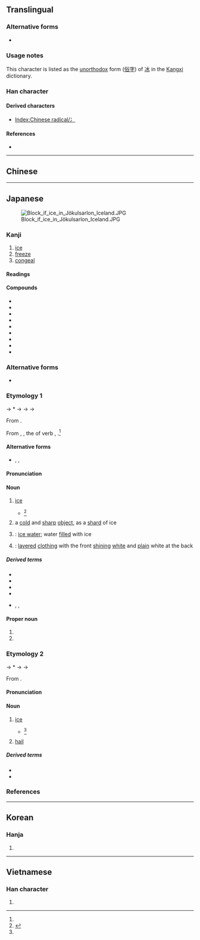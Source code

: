 {{also|冰|永}}
{{character info/new}}
==Translingual==
{{stroke order|strokes=5}}

===Alternative forms===
* {{l|mul|冫}} {{qualifier|when used as a left Chinese radical}}

===Usage notes===
This character is listed as the [[unorthodox]] form ([[俗字]]) of [[冰]] in the [[Kangxi]] dictionary.

===Han character===
{{Han char|rn=85|rad=水|as=01|sn=5|four=32230|canj=IE|ids=⿻水丶}}

====Derived characters====
* [[Index:Chinese radical/冫]]

====References====
* {{Han ref|kx=0603.030|dkj=17087|dj=0996.030|hdz=31546.040|uh=6C37|ud=27703}}

----

==Chinese==
{{zh-see|冰|v}}

----

==Japanese==
[[Image:Block if ice in Jökulsarlon Iceland.JPG|thumb|right]]

===Kanji===
{{ja-kanji|grade=3|rs=水01}}

# [[ice]]
# [[freeze]]
# [[congeal]]

====Readings====
{{rfv-pronunciation|ja}}
{{ja-readings
|goon=ひょう<ひよう
|kanon=ひょう<ひよう
|toon=ひん
|soon=びん
|kun=こお-り<こほ-り, こおり-<こほり-, こお-る<こほ-る, ひ-
|nanori=きよ, すい
}}

====Compounds====
{{der-top}}
* {{ja-r|薄%氷|はく%ひょう|[[thin]] ice}}
* {{ja-r|氷%海|ひょう%かい|icy waters}}
* {{ja-r|氷%河|ひょう%が|[[glacier]]}}
* {{ja-r|氷%山|ひょう%ざん|[[iceberg]]}}
* {{ja-r|氷%雪|ひょう%せつ|ice and [[snow]]}}
* {{ja-r|氷%柱|ひょう%ちゅう|[[icicle]]}}
* {{ja-r|氷%点|ひょう%てん|[[freezing point]]}}
* {{ja-r|流%氷|りゅう%ひょう|[[drift ice]]}}
* {{ja-r|氷柱|つらら|[[icicle]]}}
{{der-bottom}}
<!-- You can [http://web.mit.edu/jpnet/ji/data/sound/koori.au hear] it pronunced. ''(need *.au file player)''-->

===Alternative forms===
{{ja-kanjitab|こおり|yomi=k}}
* {{ja-l|冰}}

===Etymology 1===
{{IPAfont|⟨ko<sub>2</sub>pori⟩}} → *{{IPAchar|/kəpori/}} → {{IPAchar|/kofori/}} → {{IPAchar|/kowori/}} → {{IPAchar|/koːri/}}

From {{inh|ja|ojp|sort=こおり|-}}.

From {{ja-l|凍り}}, {{m|ja|氷り|tr=kōri||[[freezing]]}}, the {{m|ja|連用形|tr=ren'yōkei||stem or continuative form}} of verb {{ja-l|凍る}}, {{m|ja|氷る|tr=kōru||to [[freeze]]}}.<ref name="DJR"/>

====Alternative forms====
* {{ja-l|氷り}}, {{ja-l|凍り}}, {{ja-l|凍}}

====Pronunciation====
{{ja-pron|y=k|こおり|acc=0|acc_ref=DJR}}

====Noun====
{{ja-noun|こおり|hhira=こほり}}

# [[ice]] {{gl|[[freeze|frozen]] [[water]]}}
#* {{RQ:Wamyō Ruijushō|1|46}}<ref name="WMS">{{R:Wamyō Ruijushō}}</ref>
#*: {{lang|ja|'''氷''' [...] 和名比、一云'''古保利'''}}
#: {{synonyms|ja|アイス|tr=aisu}}
# a [[cold]] and [[sharp]] [[object]], as a [[shard]] of ice
# {{short for|lang=ja|氷水|tr=kōrimizu|nodot=1}}: [[ice water]]; water [[fill]]ed with ice
# {{short for|lang=ja|氷襲|tr=kōrigasane|nodot=1}}: [[layer]]ed [[clothing]] with the front [[shining]] [[white]] and [[plain]] white at the back

=====Derived terms=====
{{der-top}}
* {{ja-r|氷%襲|こおり%がさね}}
* {{ja-r|氷%水|こおり%みず}}
* {{ja-r|氷%屋|こおり%や|ice shop}}
* {{ja-r|薄%氷|うす%ごおり|thin ice}}
* {{ja-r|かき氷|かきごおり|rom=-}}, {{ja-r|欠%氷|かき%ごおり|rom=-}}, {{ja-r|欠き氷|かきごおり}}
{{der-bottom}}

====Proper noun====
{{ja-pos|proper|こおり|hhira=こほり}}

# {{given name|female|lang=ja|A=a|nodot=1|sort=こおり}}
# {{surname|lang=ja|A=a|nodot=1|sort=こおり}}

===Etymology 2===
{{ja-kanjitab|ひ|yomi=k}}
{{IPAfont|⟨pi<sub>1</sub>⟩}} → *{{IPAchar|/pʲi/}} → {{IPAchar|/fi/}} → {{IPAchar|/hi/}}

From {{inh|ja|ojp|-}}.

====Pronunciation====
{{ja-pron|ひ|y=k}}

====Noun====
{{ja-noun|ひ}}

# [[ice]] {{gl|[[freeze|frozen]] [[water]]}}
#* {{RQ:Wamyō Ruijushō|1|46}}<ref name="WMS"/>
#*: {{lang|ja|'''氷''' [...] 和名'''比'''、一云古保利}}
#: {{synonyms|ja|アイス|tr=aisu}}
# [[hail]] {{gl|[[precipitate]]d ice}}
#: {{synonyms|ja|雹|tr=hyō}}

=====Derived terms=====
* {{ja-r|氷%雨|ひ%さめ|frozen rain}}
* {{ja-r|氷%室|ひ%むろ|ice house}}

===References===
<references/>

{{ja-kref
|ku=4125
|shift=9558
|jis=4939
|euc=C9B9
|skip=1-2-3
|freq=1450
|nelson=131
|newnelson=3032
|halpern=39
|kld=24
|heisig=131
|tuttle=3a1.2
}}

{{cln|ja|words with multiple readings}}
{{cln|ja|basic words|sort=こおり}}

----

==Korean==

===Hanja===
{{ko-hanja|hangeul=빙|eumhun=|rv=bing|mr=ping|y=ping}}

# {{defn|lang=ko|sort=水01}}

----

==Vietnamese==

===Han character===
{{vi-hantu|[[băn]], [[băng]], [[phăng]]|rs=水01}}

# {{defn|lang=vi}}